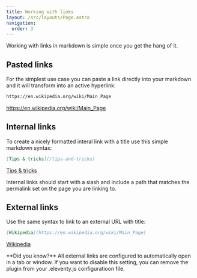 ```yaml
---
title: Working with links
layout: /src/layouts/Page.astro
navigation:
  order: 3
---
```



Working with links in markdown is simple once you get the hang of it.

## Pasted links

For the simplest use case you can paste a link directly into your markdown and it will transform into an active hyperlink:

```md
https://en.wikipedia.org/wiki/Main_Page
```

https://en.wikipedia.org/wiki/Main_Page

## Internal links

To create a nicely formatted interal link with a title use this simple markdown syntax:

```md
[Tips & tricks](/tips-and-tricks)
```

[Tips & tricks](/tips-and-tricks)

<Aside>
  Internal links should start with a slash and include a path that matches the permalink set on the page you are linking
  to.
</Aside>

## External links

Use the same syntax to link to an external URL with title:

```md
[Wikipedia](https://en.wikipedia.org/wiki/Main_Page)
```

[Wikipedia](https://en.wikipedia.org/wiki/Main_Page)

<Aside>
  **Did you know?** All external links are configured to automatically open in a tab or window. If you want to disable
  this setting, you can remove the plugin from your .eleventy.js configuratioon file.
</Aside>
